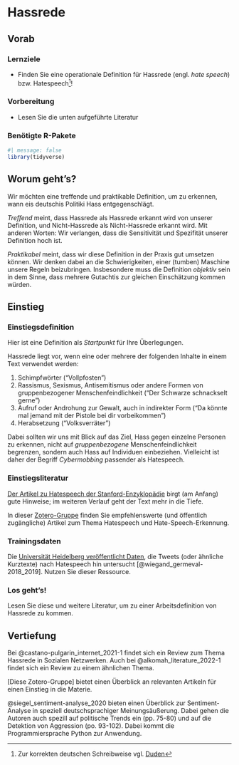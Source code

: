 # Hassrede



## Vorab


### Lernziele


- Finden Sie eine operationale Definition für Hassrede (engl. *hate speech*) bzw. Hatespeech^[Zur korrekten deutschen Schreibweise vgl. [Duden](https://www.duden.de/rechtschreibung/Hatespeech)]!



### Vorbereitung

- Lesen Sie die unten aufgeführte Literatur



### Benötigte R-Pakete

```r
#| message: false
library(tidyverse)
```






## Worum geht's?


Wir möchten eine treffende und praktikable Definition,
um zu erkennen, wann eis deutschis Politiki Hass entgegenschlägt.

*Treffend* meint, dass Hassrede als Hassrede erkannt wird von unserer Definition,
und Nicht-Hassrede als Nicht-Hassrede erkannt wird.
Mit anderen Worten: Wir verlangen, dass die Sensitivität und Spezifität unserer Definition hoch ist.

*Praktikabel* meint, dass wir diese Definition in der Praxis gut umsetzen können.
Wir denken dabei an die Schwierigkeiten, einer (tumben) Maschine unsere Regeln beizubringen.
Insbesondere muss die Definition *objektiv* sein in dem Sinne, 
dass mehrere Gutachtis zur gleichen Einschätzung kommen würden.


## Einstieg

### Einstiegsdefinition

Hier ist eine Definition als *Startpunkt* für Ihre Überlegungen.

Hassrede liegt vor, wenn eine oder mehrere der folgenden Inhalte in einem Text verwendet werden:


1. Schimpfwörter ("Vollpfosten")
2. Rassismus, Sexismus, Antisemitismus oder andere Formen von gruppenbezogener Menschenfeindlichkeit ("Der Schwarze schnackselt gerne")
3. Aufruf oder Androhung zur Gewalt, auch in indirekter Form ("Da könnte mal jemand mit der Pistole bei dir vorbeikommen")
4. Herabsetzung ("Volksverräter")


Dabei sollten wir uns mit Blick auf das Ziel, Hass gegen einzelne Personen zu erkennen,
nicht auf *gruppenbezogene* Menschenfeindlichkeit begrenzen,
sondern auch Hass auf Individuen einbeziehen.
Vielleicht ist daher der Begriff *Cybermobbing* passender als Hatespeech.




### Einstiegsliteratur

[Der Artikel zu Hatespeech der Stanford-Enzyklopädie](https://plato.stanford.edu/entries/hate-speech/) birgt (am Anfang) gute Hinweise;
im weiteren Verlauf geht der Text mehr in die Tiefe.


In dieser [Zotero-Gruppe](https://www.zotero.org/groups/4852579/hate-speech) finden Sie empfehlenswerte 
(und öffentlich zugängliche) Artikel zum Thema Hatespeech und Hate-Speech-Erkennung.


### Trainingsdaten


Die [Universität Heidelberg veröffentlicht Daten](https://heidata.uni-heidelberg.de/dataset.xhtml?persistentId=doi:10.11588/data/0B5VML), die Tweets (oder ähnliche Kurztexte)
nach Hatespeech hin untersucht [@wiegand_germeval-2018_2019]. 
Nutzen Sie dieser Ressource.



### Los geht's!


Lesen Sie diese und weitere Literatur,
um zu einer Arbeitsdefinition von Hassrede zu kommen.



## Vertiefung

Bei @castano-pulgarin_internet_2021-1 findet sich ein Review zum Thema Hassrede in Sozialen Netzwerken. Auch bei @alkomah_literature_2022-1 findet sich ein Review zu einem ähnlichen Thema.

[Diese Zotero-Gruppe] bietet einen Überblick an relevanten Artikeln für einen Einstieg in die Materie.


@siegel_sentiment-analyse_2020 bieten einen Überblick zur Sentiment-Analyse in speziell deutschsprachiger Meinungsäußerung. Dabei gehen die Autoren auch spezill auf politische Trends ein (pp. 75-80) und auf die Detektion von Aggression (po. 93-102). Dabei kommt die Programmiersprache Python zur Anwendung.



